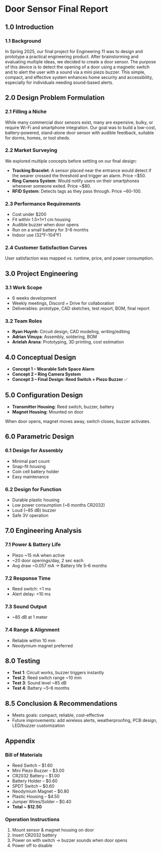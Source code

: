 
<div className="prose prose-slate max-w-none">

# Door Sensor Final Report

## 1.0 Introduction

### 1.1 Background
In Spring 2025, our final project for Engineering 11 was to design and prototype a practical 
engineering product. After brainstorming and evaluating multiple ideas, we decided to create a door sensor. 
The purpose of this device is to detect the opening of a door using a magnetic switch and to alert the user with a sound via a mini piezo buzzer. 
This simple, compact, and effective system enhances home security and accessibility, especially for individuals needing sound-based alerts.

## 2.0 Design Problem Formulation

### 2.1 Filling a Niche
While many commercial door sensors exist, many are expensive, bulky, or require Wi-Fi and smartphone integration. 
Our goal was to build a low-cost, battery-powered, stand-alone door sensor with audible feedback, suitable for dorms, homes, or tool sheds.

### 2.2 Market Surveying
We explored multiple concepts before settling on our final design:

- **Tracking Bracelet**: A sensor placed near the entrance would detect if the wearer crossed the threshold and trigger an alarm. Price ~$50.
- **Ring Camera System**: Would notify users on their smartphones whenever someone exited. Price ~$80.
- **RFID System**: Detects tags as they pass through. Price ~$60–$100.

### 2.3 Performance Requirements
- Cost under $200  
- Fit within 1.5×1×1 cm housing  
- Audible buzzer when door opens  
- Run on a small battery for 3–6 months  
- Indoor use (32°F–104°F)  

### 2.4 Customer Satisfaction Curves
User satisfaction was mapped vs. runtime, price, and power consumption.

## 3.0 Project Engineering

### 3.1 Work Scope
- 6 weeks development  
- Weekly meetings, Discord + Drive for collaboration  
- Deliverables: prototype, CAD sketches, test report, BOM, final report  

### 3.2 Team Roles
- **Ryan Huynh**: Circuit design, CAD modeling, writing/editing  
- **Adrian Vinuya**: Assembly, soldering, BOM  
- **Arielah Arana**: Prototyping, 3D printing, cost estimation  

## 4.0 Conceptual Design

- **Concept 1 – Wearable Safe Space Alarm**  
- **Concept 2 – Ring Camera System**  
- **Concept 3 – Final Design: Reed Switch + Piezo Buzzer** ✅

## 5.0 Configuration Design

- **Transmitter Housing**: Reed switch, buzzer, battery  
- **Magnet Housing**: Mounted on door  

When door opens, magnet moves away, switch closes, buzzer activates.

## 6.0 Parametric Design

### 6.1 Design for Assembly
- Minimal part count  
- Snap-fit housing  
- Coin cell battery holder  
- Easy maintenance  

### 6.2 Design for Function
- Durable plastic housing  
- Low power consumption (~6 months CR2032)  
- Loud (~85 dB) buzzer  
- Safe 3V operation  

## 7.0 Engineering Analysis

### 7.1 Power & Battery Life
- Piezo ~15 mA when active  
- ~20 door openings/day, 2 sec each  
- Avg draw ~0.057 mA → Battery life 5–6 months  

### 7.2 Response Time
- Reed switch: <1 ms  
- Alert delay: <10 ms  

### 7.3 Sound Output
- ~85 dB at 1 meter  

### 7.4 Range & Alignment
- Reliable within 10 mm  
- Neodymium magnet preferred  

## 8.0 Testing

- **Test 1**: Circuit works, buzzer triggers instantly  
- **Test 2**: Reed switch range ~10 mm  
- **Test 3**: Sound level ~85 dB  
- **Test 4**: Battery ~5–6 months  

## 8.5 Conclusion & Recommendations
- Meets goals: compact, reliable, cost-effective  
- Future improvements: add wireless alerts, weatherproofing, PCB design, LED/buzzer customization  

## Appendix

### Bill of Materials
- Reed Switch – $1.60  
- Mini Piezo Buzzer – $3.00  
- CR2032 Battery – $1.00  
- Battery Holder – $0.60  
- SPDT Switch – $0.60  
- Neodymium Magnet – $0.80  
- Plastic Housing – $4.50  
- Jumper Wires/Solder – $0.40  
- **Total ~ $12.50**

### Operation Instructions
1. Mount sensor & magnet housing on door  
2. Insert CR2032 battery  
3. Power on with switch → buzzer sounds when door opens  
4. Power off to disable  

</div>
